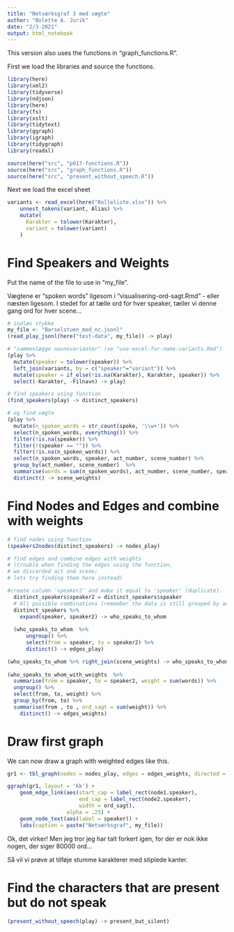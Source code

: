 ```yaml
---
title: "Netværksgraf 3 med vægte"
author: "Bolette A. Jurik"
date: "2/3-2021"
output: html_notebook
---
```


This version also uses the functions in "graph_functions.R".

First we load the libraries and source the functions.
```r
library(here)
library(xml2)
library(tidyverse)
library(ndjson)
library(here)
library(fs)
library(xslt)
library(tidytext)
library(ggraph)
library(igraph)
library(tidygraph)
library(readxl)

source(here("src", "p017-functions.R"))
source(here("src", "graph_functions.R"))
source(here("src", "present_without_speech.R"))
```

Next we load the excel sheet
```r
variants <- read_excel(here("Rolleliste.xlsx")) %>% 
    unnest_tokens(variant, Alias) %>% 
    mutate(
      Karakter = tolower(Karakter),
      variant = tolower(variant)
    )
```

# Find Speakers and Weights
Put the name of the file to use in "my_file".

Vægtene er "spoken words" ligesom i "visualisering-ord-sagt.Rmd" - eller næsten ligesom. I stedet for at tælle ord for hver speaker, tæller vi denne gang ord for hver scene...

```r
# indlæs stykke
my_file <- "Barselstuen_mod_nc.jsonl"
(read_play_jsonl(here("test-data", my_file)) -> play)

# "sammenlægge navnevarianter" (se "use-excel-for-name-variants.Rmd")
(play %>% 
  mutate(speaker = tolower(speaker)) %>% 
  left_join(variants, by = c("speaker"="variant")) %>% 
  mutate(speaker = if_else(!is.na(Karakter), Karakter, speaker)) %>%
  select(-Karakter, -Filnavn) -> play)

# find speakers using function
(find_speakers(play) -> distinct_speakers)

# og find vægte
(play %>%
  mutate(n_spoken_words = str_count(spoke, '\\w+')) %>% 
  select(n_spoken_words, everything()) %>%
  filter(!is.na(speaker)) %>%
  filter(!(speaker == "")) %>%
  filter(!is.na(n_spoken_words)) %>%
  select(n_spoken_words, speaker, act_number, scene_number) %>% 
  group_by(act_number, scene_number)  %>%
  summarise(words = sum(n_spoken_words), act_number, scene_number, speaker) %>%
  distinct() -> scene_weights)
```

# Find Nodes and Edges and combine with weights 
```r
# find nodes using function
(speakers2nodes(distinct_speakers) -> nodes_play)

# find edges and combine edges with weights
# (trouble when finding the edges using the function,
# we discarded act and scene;
# lets try finding them here instead)

#create column 'speaker2' and make it equal to 'speaker' (duplicate).
  distinct_speakers$speaker2 = distinct_speakers$speaker 
  # All possible combinations (remember the data is still grouped by act-number and scene-number)
  distinct_speakers %>% 
    expand(speaker, speaker2) -> who_speaks_to_whom
  
  (who_speaks_to_whom  %>%
      ungroup() %>%
      select(from = speaker, to = speaker2) %>%
      distinct() -> edges_play)

(who_speaks_to_whom %>% right_join(scene_weights) -> who_speaks_to_whom_with_weights)
  
(who_speaks_to_whom_with_weights  %>%
  summarise(from = speaker, to = speaker2, weight = sum(words)) %>%
  ungroup() %>%
  select(from, to, weight) %>%
  group_by(from, to) %>%
  summarise(from , to , ord_sagt = sum(weight)) %>%
    distinct() -> edges_weights)
```
# Draw first graph
We can now draw a graph with weighted edges like this.
```r
gr1 <- tbl_graph(nodes = nodes_play, edges = edges_weights, directed = TRUE, node_key = "speaker")

ggraph(gr1, layout = 'kk') + 
    geom_edge_link(aes(start_cap = label_rect(node1.speaker),
                       end_cap = label_rect(node2.speaker),
                       width = ord_sagt),
                   alpha = .25) + 
    geom_node_text(aes(label = speaker)) + 
    labs(caption = paste("Netværksgraf", my_file))
```
Ok, det virker!
Men jeg tror jeg har talt forkert igen, for der er nok ikke nogen, der siger 80000 ord...

Så vil vi prøve at tilføje stumme karakterer med stiplede kanter.

# Find the characters that are present but do not speak
```r
(present_without_speech(play) -> present_but_silent)
```

